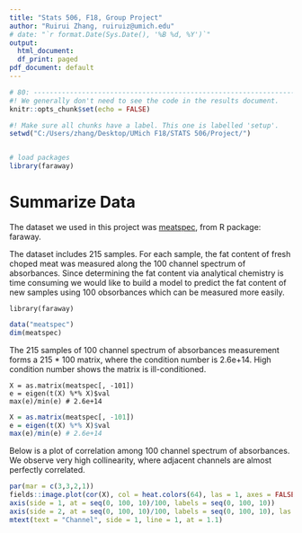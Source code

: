 ---
title: "Stats 506, F18, Group Project"
author: "Ruirui Zhang, ruiruiz@umich.edu"
# date: "`r format.Date(Sys.Date(), '%B %d, %Y')`"
output:
  html_document:
  df_print: paged
pdf_document: default
---
  
```{r setup, include=FALSE}
# 80: --------------------------------------------------------------------------
#! We generally don't need to see the code in the results document.
knitr::opts_chunk$set(echo = FALSE)

#! Make sure all chunks have a label. This one is labelled 'setup'.
setwd("C:/Users/zhang/Desktop/UMich F18/STATS 506/Project/")


# load packages
library(faraway)

```


# Summarize Data
The dataset we used in this project was [meatspec](https://cran.r-project.org/web/packages/faraway/faraway.pdf), from R package: faraway. 

The dataset includes 215 samples. For each sample, the fat content of fresh choped meat
was measured along the 100 channel spectrum of absorbances. 
Since determining the fat content via analytical chemistry is time consuming we would 
like to build a model to predict the fat content of new samples using 100 obsorbances 
which can be measured more easily.

```
library(faraway)
```

```{R dim, include = T}
data("meatspec")
dim(meatspec)
```

The 215 samples of 100 channel spectrum of absorbances measurement forms a 215 * 100 matrix, where the condition number is 2.6e+14. High condition number shows the matrix is ill-conditioned.
```
X = as.matrix(meatspec[, -101])
e = eigen(t(X) %*% X)$val
max(e)/min(e) # 2.6e+14
```
```{R conditional number}
X = as.matrix(meatspec[, -101])
e = eigen(t(X) %*% X)$val
max(e)/min(e) # 2.6e+14
```


Below is a plot of correlation among 100 channel spectrum of absorbances. We observe very high collinearity, where adjacent channels are almost perfectly correlated. 

```{R correlation, fig.width=5,fig.height=4}
par(mar = c(3,3,2,1))
fields::image.plot(cor(X), col = heat.colors(64), las = 1, axes = FALSE)
axis(side = 1, at = seq(0, 100, 10)/100, labels = seq(0, 100, 10))
axis(side = 2, at = seq(0, 100, 10)/100, labels = seq(0, 100, 10), las = 2)
mtext(text = "Channel", side = 1, line = 1, at = 1.1)
```



